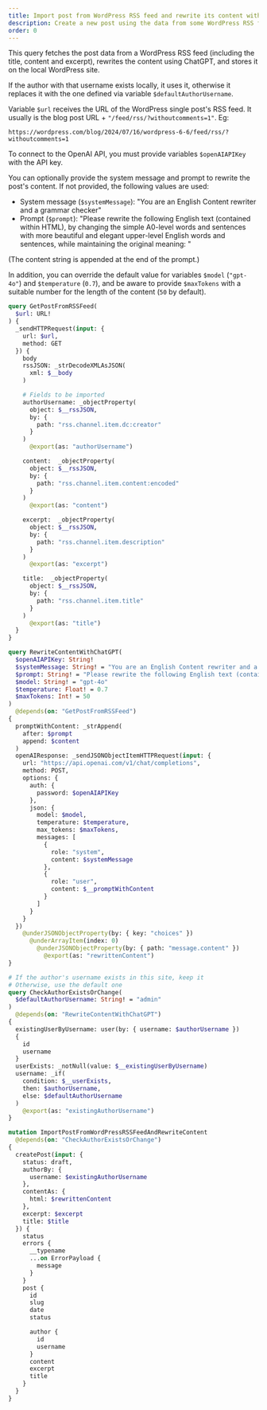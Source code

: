 ```yaml
---
title: Import post from WordPress RSS feed and rewrite its content with ChatGPT
description: Create a new post using the data from some WordPress RSS feed, and rewrite the post content using ChatGPT
order: 0
---
```


This query fetches the post data from a WordPress RSS feed (including the title, content and excerpt), rewrites the content using ChatGPT, and stores it on the local WordPress site.

If the author with that username exists locally, it uses it, otherwise it replaces it with the one defined via variable `$defaultAuthorUsername`.

Variable `$url` receives the URL of the WordPress single post's RSS feed. It usually is the blog post URL + `"/feed/rss/?withoutcomments=1"`. Eg:

```apacheconf
https://wordpress.com/blog/2024/07/16/wordpress-6-6/feed/rss/?withoutcomments=1
```

To connect to the OpenAI API, you must provide variables `$openAIAPIKey` with the API key.

You can optionally provide the system message and prompt to rewrite the post's content. If not provided, the following values are used:

- System message (`$systemMessage`): "You are an English Content rewriter and a grammar checker"
- Prompt (`$prompt`): "Please rewrite the following English text (contained within HTML), by changing the simple A0-level words and sentences with more beautiful and elegant upper-level English words and sentences, while maintaining the original meaning: "

(The content string is appended at the end of the prompt.)

In addition, you can override the default value for variables `$model` (`"gpt-4o"`) and `$temperature` (`0.7`), and be aware to provide `$maxTokens` with a suitable number for the length of the content (`50` by default).

```graphql
query GetPostFromRSSFeed(
  $url: URL!
) {
  _sendHTTPRequest(input: {
    url: $url,
    method: GET
  }) {
    body
    rssJSON: _strDecodeXMLAsJSON(
      xml: $__body
    )

    # Fields to be imported
    authorUsername: _objectProperty(
      object: $__rssJSON,
      by: {
        path: "rss.channel.item.dc:creator"
      }
    )
      @export(as: "authorUsername")

    content:  _objectProperty(
      object: $__rssJSON,
      by: {
        path: "rss.channel.item.content:encoded"
      }
    )
      @export(as: "content")

    excerpt:  _objectProperty(
      object: $__rssJSON,
      by: {
        path: "rss.channel.item.description"
      }
    )
      @export(as: "excerpt")

    title:  _objectProperty(
      object: $__rssJSON,
      by: {
        path: "rss.channel.item.title"
      }
    )
      @export(as: "title")
  }
}

query RewriteContentWithChatGPT(
  $openAIAPIKey: String!
  $systemMessage: String! = "You are an English Content rewriter and a grammar checker"
  $prompt: String! = "Please rewrite the following English text (contained within HTML), by changing the simple A0-level words and sentences with more beautiful and elegant upper-level English words and sentences, while maintaining the original meaning: "
  $model: String! = "gpt-4o"
  $temperature: Float! = 0.7
  $maxTokens: Int! = 50
)
  @depends(on: "GetPostFromRSSFeed")
{
  promptWithContent: _strAppend(
    after: $prompt
    append: $content  
  )
  openAIResponse: _sendJSONObjectItemHTTPRequest(input: {
    url: "https://api.openai.com/v1/chat/completions",
    method: POST,
    options: {
      auth: {
        password: $openAIAPIKey
      },
      json: {
        model: $model,
        temperature: $temperature,
        max_tokens: $maxTokens,
        messages: [
          {
            role: "system",
            content: $systemMessage
          },
          {
            role: "user",
            content: $__promptWithContent
          }
        ]
      }
    }
  })
    @underJSONObjectProperty(by: { key: "choices" })
      @underArrayItem(index: 0)
        @underJSONObjectProperty(by: { path: "message.content" })
          @export(as: "rewrittenContent")
}

# If the author's username exists in this site, keep it
# Otherwise, use the default one
query CheckAuthorExistsOrChange(
  $defaultAuthorUsername: String! = "admin"
)
  @depends(on: "RewriteContentWithChatGPT")
{
  existingUserByUsername: user(by: { username: $authorUsername })
  {
    id
    username
  }
  userExists: _notNull(value: $__existingUserByUsername)
  username: _if(
    condition: $__userExists,
    then: $authorUsername,
    else: $defaultAuthorUsername
  )
    @export(as: "existingAuthorUsername")
}

mutation ImportPostFromWordPressRSSFeedAndRewriteContent
  @depends(on: "CheckAuthorExistsOrChange")
{
  createPost(input: {
    status: draft,
    authorBy: {
      username: $existingAuthorUsername
    },
    contentAs: {
      html: $rewrittenContent
    },
    excerpt: $excerpt
    title: $title
  }) {
    status
    errors {
      __typename
      ...on ErrorPayload {
        message
      }
    }
    post {
      id
      slug
      date
      status

      author {
        id
        username
      }
      content
      excerpt
      title
    }
  }
}
```
